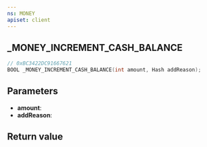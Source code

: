 ```yaml
---
ns: MONEY
apiset: client
---
```

## _MONEY_INCREMENT_CASH_BALANCE

```c
// 0xBC3422DC91667621
BOOL _MONEY_INCREMENT_CASH_BALANCE(int amount, Hash addReason);
```


## Parameters
* **amount**:
* **addReason**:

## Return value